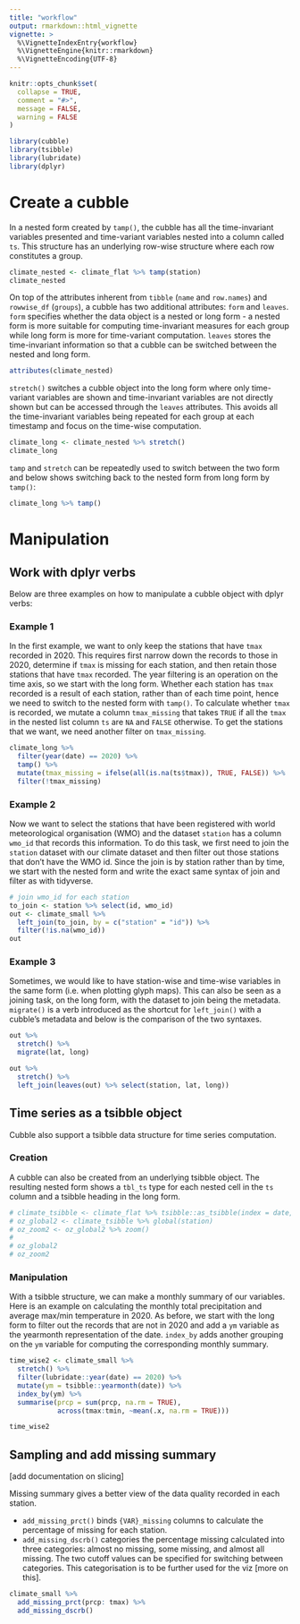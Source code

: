```yaml
---
title: "workflow"
output: rmarkdown::html_vignette
vignette: >
  %\VignetteIndexEntry{workflow}
  %\VignetteEngine{knitr::rmarkdown}
  %\VignetteEncoding{UTF-8}
---
```


```r
knitr::opts_chunk$set(
  collapse = TRUE,
  comment = "#>",
  message = FALSE, 
  warning = FALSE
)
```

```r
library(cubble)
library(tsibble)
library(lubridate)
library(dplyr)
```

# Create a cubble

In a nested form created by `tamp()`, the cubble has all the time-invariant variables presented and time-variant variables nested into a column called `ts`. This structure has an underlying  row-wise structure where each row constitutes a group. 

```r
climate_nested <- climate_flat %>% tamp(station)
climate_nested
```

On top of the attributes inherent from `tibble` (`name` and `row.names`) and `rowwise_df` (`groups`), a cubble has two additional attributes: `form` and `leaves`. `form` specifies whether the data object is a nested or long form - a nested form is more suitable for computing time-invariant measures for each group while long form is more for time-variant computation.  `leaves` stores the time-invariant information so that a cubble can be switched between the nested and long form. 

```r
attributes(climate_nested)
```

`stretch()` switches a cubble object into the long form where only time-variant variables are shown and  time-invariant variables are not directly shown but can be accessed through the `leaves` attributes. This avoids all the time-invariant variables being repeated for each group at each timestamp and focus on the time-wise computation. 

```r
climate_long <- climate_nested %>% stretch()
climate_long
```

`tamp` and `stretch` can be repeatedly used to switch between the two form and below shows switching back to the nested form from long form by `tamp()`: 

```r
climate_long %>% tamp()
```

# Manipulation

## Work with dplyr verbs

Below are three examples on how to manipulate a cubble object with dplyr verbs:

### Example 1 

In the first example, we want to only keep the stations that have `tmax` recorded in 2020. This requires first narrow down the records to those in 2020, determine if `tmax` is missing for each station, and then retain those stations that have `tmax` recorded. The year filtering is an operation on the time axis, so we start with the long form. Whether each station has `tmax` recorded is a result of each station, rather than of each time point, hence we need to switch to the nested form with `tamp()`. To calculate whether `tmax` is recorded, we mutate a column `tmax_missing` that takes `TRUE` if all the `tmax` in the nested list column `ts` are `NA` and `FALSE` otherwise. To get the stations that we want, we need another filter on `tmax_missing`.


```r
climate_long %>%
  filter(year(date) == 2020) %>% 
  tamp() %>% 
  mutate(tmax_missing = ifelse(all(is.na(ts$tmax)), TRUE, FALSE)) %>% 
  filter(!tmax_missing)


```

### Example 2

Now we want to select the stations that have been registered with world meteorological organisation (WMO) and the dataset `station` has a column `wmo_id` that records this information. To do this task, we first need to join the `station` dataset with our climate dataset and then filter out those stations that don't have the WMO id. Since the join is by station rather than by time, we start with the nested form and write the exact same syntax of join and filter as with tidyverse. 

```r
# join wmo_id for each station
to_join <- station %>% select(id, wmo_id)
out <- climate_small %>% 
  left_join(to_join, by = c("station" = "id")) %>% 
  filter(!is.na(wmo_id))
out
```

### Example 3

Sometimes, we would like to have station-wise and time-wise variables in the same form (i.e. when plotting glyph maps). This can also be seen as a joining task, on the long form, with the dataset to join being the metadata. `migrate()` is a verb introduced as the shortcut for `left_join()` with a cubble's metadata and below is the comparison of the two syntaxes.

```r
out %>% 
  stretch() %>% 
  migrate(lat, long)

out %>% 
  stretch() %>% 
  left_join(leaves(out) %>% select(station, lat, long))
```

## Time series as a tsibble object

Cubble also support a tsibble data structure for time series computation. 

### Creation

A cubble can also be created from an underlying tsibble object. The resulting nested form shows a `tbl_ts` type for each nested cell in the `ts` column and a tsibble heading in the long form.

```r
# climate_tsibble <- climate_flat %>% tsibble::as_tsibble(index = date, key = station)
# oz_global2 <- climate_tsibble %>% global(station)
# oz_zoom2 <- oz_global2 %>% zoom()
# 
# oz_global2
# oz_zoom2
```

### Manipulation

With a tsibble structure, we can make a monthly summary of our variables. Here is an example on calculating the monthly total precipitation and average max/min temperature in 2020. As before, we start with the long form to filter out the records that are not in 2020 and add a `ym` variable as the yearmonth representation of the date. `index_by` adds another grouping on the `ym` variable for computing the corresponding monthly summary.

```r
time_wise2 <- climate_small %>% 
  stretch() %>% 
  filter(lubridate::year(date) == 2020) %>% 
  mutate(ym = tsibble::yearmonth(date)) %>% 
  index_by(ym) %>% 
  summarise(prcp = sum(prcp, na.rm = TRUE),
            across(tmax:tmin, ~mean(.x, na.rm = TRUE)))

time_wise2
```

## Sampling and add missing summary

[add documentation on slicing]

Missing summary gives a better view of the data quality recorded in each station. 

  - `add_missing_prct()` binds `{VAR}_missing` columns to calculate the percentage of missing for  each station.
  - `add_missing_dscrb()` categories the percentage missing calculated into three categories:  almost no missing, some missing, and almost all missing. The two cutoff values can be specified for switching between categories. This categorisation is to be further used for the viz [more on this].

```r
climate_small %>% 
  add_missing_prct(prcp: tmax) %>% 
  add_missing_dscrb()
```




